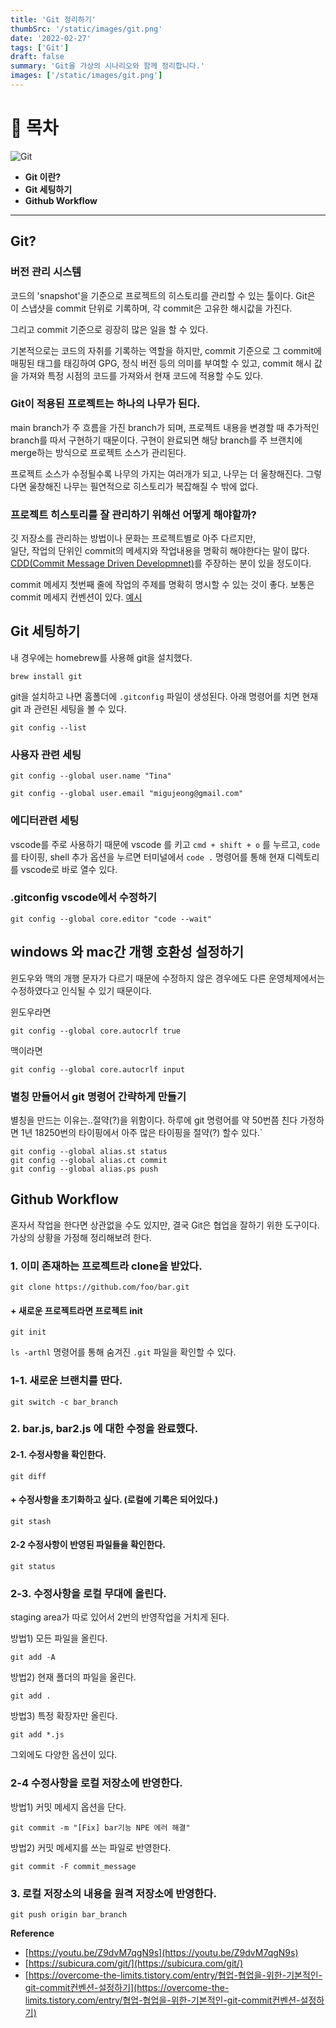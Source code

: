 ```yaml
---
title: 'Git 정리하기'
thumbSrc: '/static/images/git.png'
date: '2022-02-27'
tags: ['Git']
draft: false
summary: 'Git을 가상의 시나리오와 함께 정리합니다.'
images: ['/static/images/git.png']
---
```


# 📌 목차

![Git](/static/images/git.png)

- **Git 이란?**
- **Git 세팅하기**
- **Github Workflow**
---
## Git?

### 버전 관리 시스템

코드의 'snapshot'을 기준으로 프로젝트의 히스토리를 관리할 수 있는 툴이다.
Git은 이 스냅샷을 commit 단위로 기록하며, 각 commit은 고유한 해시값을 가진다.

그리고 commit 기준으로 굉장히 많은 일을 할 수 있다.  

기본적으로는 코드의 자취를 기록하는 역할을 하지만, 
commit 기준으로 그 commit에 매핑된 태그를 태깅하여 GPG, 정식 버전 등의 의미를 부여할 수 있고,
commit 해시 값을 가져와 특정 시점의 코드를 가져와서 현재 코드에 적용할 수도 있다. 

### Git이 적용된 프로젝트는 하나의 나무가 된다.

main branch가 주 흐름을 가진 branch가 되며, 프로젝트 내용을 변경할 때 추가적인 branch를 따서 구현하기 때문이다.
구현이 완료되면 해당 branch를 주 브랜치에 merge하는 방식으로 프로젝트 소스가 관리된다.

프로젝트 소스가 수정될수록 나무의 가지는 여러개가 되고, 나무는 더 울창해진다. 그렇다면 울창해진 나무는 필연적으로 히스토리가 복잡해질 수 밖에 없다.

### 프로젝트 히스토리를 잘 관리하기 위해선 어떻게 해야할까?
깃 저장소를 관리하는 방법이나 문화는 프로젝트별로 아주 다르지만,  
일단, 작업의 단위인 commit의 메세지와 작업내용을 명확히 해야한다는 말이 많다. 
[CDD(Commit Message Driven Developmnet)](https://hofmannsven.com/2019/commit-message-driven-development)를 주장하는 분이 있을 정도이다.

commit 메세지 첫번째 줄에 작업의 주제를 명확히 명시할 수 있는 것이 좋다.
보통은 commit 메세지 컨벤션이 있다. [예시](https://overcome-the-limits.tistory.com/entry/협업-협업을-위한-기본적인-git-commit컨벤션-설정하기)

## Git 세팅하기  

내 경우에는 homebrew를 사용해 git을 설치했다.
```shell
brew install git
```

git을 설치하고 나면 홈폴더에 `.gitconfig` 파일이 생성된다. 아래 명령어를 치면 현재 git 과 관련된 세팅을 볼 수 있다.
```shell
git config --list
```
### 사용자 관련 세팅
```shell
git config --global user.name "Tina"
```
```shell
git config --global user.email "migujeong@gmail.com"
```

### 에디터관련 세팅
vscode를 주로 사용하기 때문에 vscode 를 키고 `cmd + shift + o` 를 누르고, `code` 를 타이핑, shell 추가 옵션을 누르면
터미널에서 `code .` 명령어를 통해 현재 디렉토리를 vscode로 바로 열수 있다.

### .gitconfig vscode에서 수정하기
```shell
git config --global core.editor "code --wait"
```

## windows 와 mac간 개행 호환성 설정하기
윈도우와 맥의 개행 문자가 다르기 때문에 수정하지 않은 경우에도 다른 운영체제에서는 수정하였다고 인식될 수 있기 때문이다.

윈도우라면
```shell
git config --global core.autocrlf true
```
맥이라면
```shell
git config --global core.autocrlf input
```

### 별칭 만들어서 git 명령어 간략하게 만들기
별칭을 만드는 이유는..절약(?)을 위함이다. 하루에 git 명령어를 약 50번쯤 친다 가정하면 1년 18250번의 타이핑에서 아주 많은 타이핑을 절약(?) 할수 있다.`

```shell
git config --global alias.st status
git config --global alias.ct commit
git config --global alias.ps push
```

## Github Workflow
혼자서 작업을 한다면 상관없을 수도 있지만, 결국 Git은 협업을 잘하기 위한 도구이다. 가상의 상황을 가정해 정리해보려 한다.

### 1. 이미 존재하는 프로젝트라 clone을 받았다.
```shell
git clone https://github.com/foo/bar.git
```
#### + 새로운 프로젝트라면 프로젝트 init 
```shell
git init  
```
`ls -arthl` 명령어를 통해 숨겨진 `.git` 파일을 확인할 수 있다. 

### 1-1. 새로운 브랜치를 딴다.

```shell
git switch -c bar_branch 
```

### 2. bar.js, bar2.js 에 대한 수정을 완료했다.

#### 2-1. 수정사항을 확인한다.

```shell
git diff
```
#### + 수정사항을 초기화하고 싶다. (로컬에 기록은 되어있다.)

```shell
git stash
```

#### 2-2 수정사항이 반영된 파일들을 확인한다.
```shell
git status
```
### 2-3. 수정사항을 로컬 무대에 올린다.
staging area가 따로 있어서 2번의 반영작업을 거치게 된다.

방법1) 모든 파일을 올린다.
```shell
git add -A
```

방법2) 현재 폴더의 파일을 올린다.
```shell
git add .
```

방법3) 특정 확장자만 올린다.
```shell
git add *.js
```
그외에도 다양한 옵션이 있다. 

### 2-4 수정사항을 로컬 저장소에 반영한다.

방법1) 커밋 메세지 옵션을 단다.
```shell
git commit -m "[Fix] bar기능 NPE 에러 해결"
```
방법2) 커밋 메세지를 쓰는 파일로 반영한다.
```shell
git commit -F commit_message
```
### 3. 로컬 저장소의 내용을 원격 저장소에 반영한다.

```shell
git push origin bar_branch
```
**Reference**
- [https://youtu.be/Z9dvM7qgN9s](https://youtu.be/Z9dvM7qgN9s)
- [https://subicura.com/git/](https://subicura.com/git/)
- [https://overcome-the-limits.tistory.com/entry/협업-협업을-위한-기본적인-git-commit컨벤션-설정하기](https://overcome-the-limits.tistory.com/entry/협업-협업을-위한-기본적인-git-commit컨벤션-설정하기)